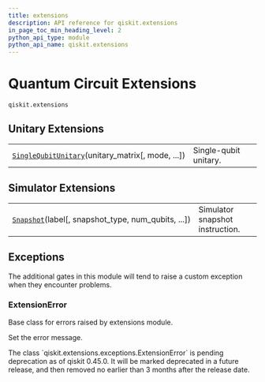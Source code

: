 ```yaml
---
title: extensions
description: API reference for qiskit.extensions
in_page_toc_min_heading_level: 2
python_api_type: module
python_api_name: qiskit.extensions
---
```


<span id="module-qiskit.extensions" />

<span id="qiskit-extensions" />

<span id="quantum-circuit-extensions-qiskit-extensions" />

# Quantum Circuit Extensions

<span id="module-qiskit.extensions" />

`qiskit.extensions`

## Unitary Extensions

|                                                                                                                                    |                       |
| ---------------------------------------------------------------------------------------------------------------------------------- | --------------------- |
| [`SingleQubitUnitary`](qiskit.extensions.SingleQubitUnitary "qiskit.extensions.SingleQubitUnitary")(unitary\_matrix\[, mode, ...]) | Single-qubit unitary. |

## Simulator Extensions

|                                                                                                                   |                                 |
| ----------------------------------------------------------------------------------------------------------------- | ------------------------------- |
| [`Snapshot`](qiskit.extensions.Snapshot "qiskit.extensions.Snapshot")(label\[, snapshot\_type, num\_qubits, ...]) | Simulator snapshot instruction. |

## Exceptions

The additional gates in this module will tend to raise a custom exception when they encounter problems.

### ExtensionError

<Class id="qiskit.extensions.ExtensionError" github="https://github.com/qiskit/qiskit/tree/stable/0.45/qiskit/extensions/exceptions.py" signature="qiskit.extensions.ExtensionError(*message)" modifiers="exception">
  Base class for errors raised by extensions module.

  Set the error message.

  <Admonition title="Deprecated since version 0.45.0_pending" type="danger">
    The class `qiskit.extensions.exceptions.ExtensionError` is pending deprecation as of qiskit 0.45.0. It will be marked deprecated in a future release, and then removed no earlier than 3 months after the release date.
  </Admonition>
</Class>

